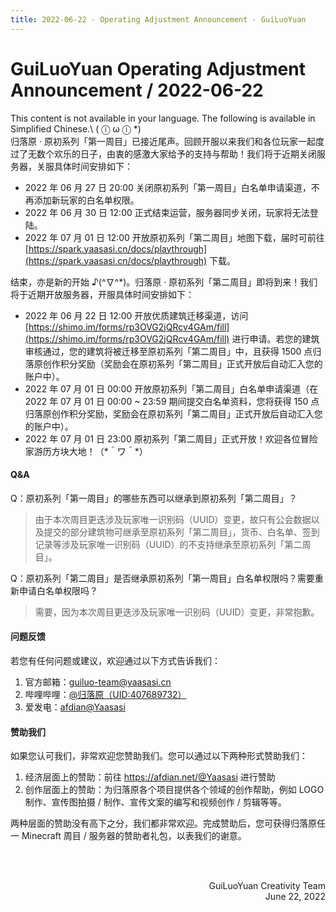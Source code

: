```yaml
---
title: 2022-06-22 · Operating Adjustment Announcement · GuiLuoYuan
---
```




# GuiLuoYuan Operating Adjustment Announcement / 2022-06-22

<Callout type="error" emoji="️🚫">
  This content is not available in your language. The following is available in Simplified Chinese.\
   ( ⓛ ω ⓛ &#42;)
</Callout>

<br />
归落原 · 原初系列「第一周目」已接近尾声。回顾开服以来我们和各位玩家一起度过了无数个欢乐的日子，由衷的感激大家给予的支持与帮助！我们将于近期关闭服务器，关服具体时间安排如下：

- 2022 年 06 月 27 日 20:00 关闭原初系列「第一周目」白名单申请渠道，不再添加新玩家的白名单权限。<br />
- 2022 年 06 月 30 日 12:00 正式结束运营，服务器同步关闭，玩家将无法登陆。<br />
- 2022 年 07 月 01 日 12:00 开放原初系列「第二周目」地图下载，届时可前往 [https://spark.yaasasi.cn/docs/playthrough](https://spark.yaasasi.cn/docs/playthrough) 下载。

结束，亦是新的开始 ♪(^∇^&#42;)。归落原 · 原初系列「第二周目」即将到来！我们将于近期开放服务器，开服具体时间安排如下：

- 2022 年 06 月 22 日 12:00 开放优质建筑迁移渠道，访问 [https://shimo.im/forms/rp3OVG2jQRcv4GAm/fill](https://shimo.im/forms/rp3OVG2jQRcv4GAm/fill) 进行申请。若您的建筑审核通过，您的建筑将被迁移至原初系列「第二周目」中，且获得 1500 点归落原创作积分奖励（奖励会在原初系列「第二周目」正式开放后自动汇入您的账户中）。
- 2022 年 07 月 01 日 00:00 开放原初系列「第二周目」白名单申请渠道（在 2022 年 07 月 01 日 00:00 ~ 23:59 期间提交白名单资料，您将获得 150 点 归落原创作积分奖励，奖励会在原初系列「第二周目」正式开放后自动汇入您的账户中）。
- 2022 年 07 月 01 日 23:00 原初系列「第二周目」正式开放！欢迎各位冒险家游历方块大地！（&#42;＾ワ＾&#42;）


#### Q&A

Q：原初系列「第一周目」的哪些东西可以继承到原初系列「第二周目」？
> 由于本次周目更迭涉及玩家唯一识别码（UUID）变更，故只有公会数据以及提交的部分建筑物可继承至原初系列「第二周目」，货币、白名单、签到记录等涉及玩家唯一识别码（UUID）的不支持继承至原初系列「第二周目」。

Q：原初系列「第二周目」是否继承原初系列「第一周目」白名单权限吗？需要重新申请白名单权限吗？
> 需要，因为本次周目更迭涉及玩家唯一识别码（UUID）变更，非常抱歉。


#### 问题反馈

若您有任何问题或建议，欢迎通过以下方式告诉我们：

1. 官方邮箱：guiluo-team@yaasasi.cn
2. 哔哩哔哩：[@归落原（UID:407689732）](https://space.bilibili.com/407689732)
3. 爱发电：[afdian@Yaasasi](https://afdian.net/@Yaasasi)


#### 赞助我们

如果您认可我们，非常欢迎您赞助我们。您可以通过以下两种形式赞助我们：

1. 经济层面上的赞助：前往 https://afdian.net/@Yaasasi 进行赞助
2. 创作层面上的赞助：为归落原各个项目提供各个领域的创作帮助，例如 LOGO 制作、宣传图拍摄 / 制作、宣传文案的编写和视频创作 / 剪辑等等。

两种层面的赞助没有高下之分，我们都非常欢迎。完成赞助后，您可获得归落原任一 Minecraft 周目 / 服务器的赞助者礼包，以表我们的谢意。


<br /><br /><p align="right">GuiLuoYuan Creativity Team<br />June 22, 2022</p>